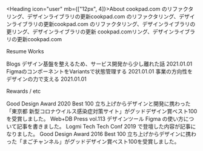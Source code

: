
<Profile src={ProfileImage} />

<Heading icon="user" mb={["12px", 4]}>About</Heading>
<BodyText>
  cookpad.com のリファクタリング、デザインライブラリの更新cookpad.com
  のリファクタリング、デザインライブラリの更新cookpad.com
  のリファクタリング、デザインライブラリの更リング、デザインライブラリの更新
  cookpad.comリング、デザインライブラリの更新cookpad.com
</BodyText>

<Heading icon="paper">Resume</Heading>
<Heading icon="book">Works</Heading>

<Heading icon="edit">Blogs</Heading>
<TitleLink href="#">
  デザイン基盤を整えるため、サービス開発から少し離れた話
</TitleLink>
<Date>2021.01.01</Date>
<TitleLink href="#">FigmaのコンポーネントをVariantsで状態管理する</TitleLink>
<Date mb={4}>2021.01.01</Date>
<TitleLink href="#">事業の方向性をデザインの力で支える</TitleLink>
<Date>2021.01.01</Date>

<ReadMoreButton />

<Heading icon="star">Rewards / etc</Heading>

<TitleLink href="https://www.g-mark.org/award/describe/51112">
  Good Design Award 2020 Best 100
</TitleLink>
<Caption mb={4}>
  立ち上げからデザインと開発に携わった「東京都
  新型コロナウイルス感染症対策サイト」がグッドデザイン賞ベスト100を受賞しました。
</Caption>
<TitleLink href="https://gihyo.jp/magazine/wdpress/archive/2019/vol113">
  Web+DB Press vol.113
</TitleLink>
<Caption mb={4}>
  デザインツール Figma の使い方について記事を書きました。
</Caption>
<TitleLink href="https://logmi.jp/tech/articles/321090" youtube>
  Logmi Tech
</TitleLink>
<Caption mb={4}>Tech Conf 2019 で登壇した内容が記事になりました。</Caption>
<TitleLink href="https://www.g-mark.org/award/describe/43755">
  Good Design Award 2016 Best 100
</TitleLink>
<Caption>
  立ち上げからデザインに携わった「まごチャンネル」がグッドデザイン賞ベスト100を受賞しました。
</Caption>

<Skills />
